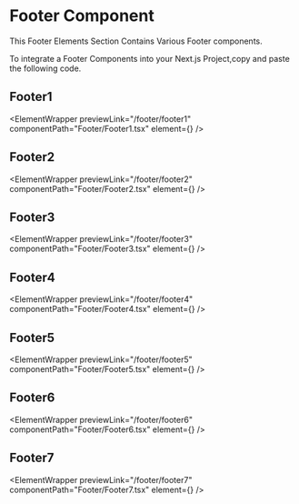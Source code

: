 

# Footer Component

This Footer Elements Section Contains Various Footer components.

To integrate a Footer Components into your Next.js Project,copy and paste the following code.

## Footer1

<ElementWrapper
  previewLink="/footer/footer1"
  componentPath="Footer/Footer1.tsx"
  element={<Footer1 />}
/>

## Footer2

<ElementWrapper
  previewLink="/footer/footer2"
  componentPath="Footer/Footer2.tsx"
  element={<Footer2 />}
/>

## Footer3

<ElementWrapper
  previewLink="/footer/footer3"
  componentPath="Footer/Footer3.tsx"
  element={<Footer3 />}
/>

## Footer4

<ElementWrapper
  previewLink="/footer/footer4"
  componentPath="Footer/Footer4.tsx"
  element={<Footer4 />}
/>

## Footer5

<ElementWrapper
  previewLink="/footer/footer5"
  componentPath="Footer/Footer5.tsx"
  element={<Footer5 />}
/>


## Footer6

<ElementWrapper
  previewLink="/footer/footer6"
  componentPath="Footer/Footer6.tsx"
  element={<Footer6 />}
/>

## Footer7

<ElementWrapper
  previewLink="/footer/footer7"
  componentPath="Footer/Footer7.tsx"
  element={<Footer7 />}
/>


